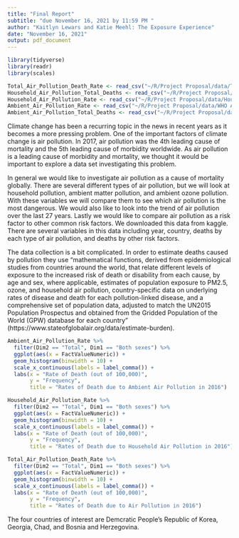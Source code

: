 ```yaml
---
title: "Final Report"
subtitle: "due November 16, 2021 by 11:59 PM "
author: "Kaitlyn Lewars and Katie Meehl: The Exposure Experience"
date: "November 16, 2021"
output: pdf_document
---
```

```r
library(tidyverse)
library(readr)
library(scales)

Total_Air_Pollution_Death_Rate <- read_csv("~/R/Project Proposal/data/Total Air Pollution Death Rate.csv")
Household_Air_Pollution_Total_Deaths <- read_csv("~/R/Project Proposal/data/Household Air Pollution Total Deaths.csv")
Household_Air_Pollution_Rate <- read_csv("~/R/Project Proposal/data/Household Air Pollution Rate.csv")
Ambient_Air_Pollution_Rate <- read_csv("~/R/Project Proposal/data/WHO Ambient Air Pollution Rate.csv")
Ambient_Air_Pollution_Total_Deaths <- read_csv("~/R/Project Proposal/data/Ambient Air Pollution Total Deaths.csv")
```

Climate change has been a recurring topic in the news in recent years as it becomes a more pressing problem. One of the important factors of climate change is air pollution. In 2017, air pollution was the 4th leading cause of mortality and the 5th leading cause of morbidity worldwide. As air pollution is a leading cause of morbidity and mortality, we thought it would be important to explore a data set investigating this problem. 

In general we would like to investigate air pollution as a cause of mortality globally. There are several different types of air pollution, but we will look at household pollution, ambient matter pollution, and ambient ozone pollution. With these variables we will compare them to see which air pollution is the most dangerous. We would also like to look into the trend of air pollution over the last 27 years. Lastly we would like to compare air pollution as a risk factor to other common risk factors. We downloaded this data from kaggle. There are several variables in this data including year, country, deaths by each type of air pollution, and deaths by other risk factors. 

The data collection is a bit complicated. In order to estimate deaths caused by pollution they use “mathematical functions, derived from epidemiological studies from countries around the world, that relate different levels of exposure to the increased risk of death or disability from each cause, by age and sex, where applicable, estimates of population exposure to PM2.5, ozone, and household air pollution, country-specific data on underlying rates of disease and death for each pollution-linked disease, and a comprehensive set of population data, adjusted to match the UN2015 Population Prospectus and obtained from the Gridded Population of the World (GPW) database for each country” (https://www.stateofglobalair.org/data/estimate-burden).

```r
Ambient_Air_Pollution_Rate %>%
  filter(Dim2 == "Total", Dim1 == "Both sexes") %>%
  ggplot(aes(x = FactValueNumeric)) +
  geom_histogram(binwidth = 10) +
  scale_x_continuous(labels = label_comma()) +
  labs(x = "Rate of Death (out of 100,000)",
       y = "Frequency",
       title = "Rates of Death due to Ambient Air Pollution in 2016")

Household_Air_Pollution_Rate %>%
  filter(Dim2 == "Total", Dim1 == "Both sexes") %>%
  ggplot(aes(x = FactValueNumeric)) +
  geom_histogram(binwidth = 10) +
  scale_x_continuous(labels = label_comma()) +
  labs(x = "Rate of Death (out of 100,000)",
       y = "Frequency",
       title = "Rates of Death due to Household Air Pollution in 2016")

Total_Air_Pollution_Death_Rate %>%
  filter(Dim2 == "Total", Dim1 == "Both sexes") %>%
  ggplot(aes(x = FactValueNumeric)) +
  geom_histogram(binwidth = 10) +
  scale_x_continuous(labels = label_comma()) +
  labs(x = "Rate of Death (out of 100,000)",
       y = "Frequency",
       title = "Rates of Death due to Air Pollution in 2016")
```

The four countries of interest are Demcratic People's Republic of Korea, Georgia, Chad, and Bosnia and Herzegovina.
